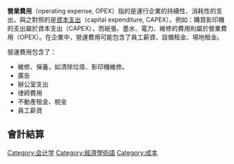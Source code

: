 '''營業費用'''（operating expense, OPEX）指的是運行企業的持續性、消耗性的支出，與之對照的是[[資本支出|資本支出]]（capital expenditure, CAPEX）。例如：購買影印機的支出屬於資本支出（CAPEX），而紙張、墨水、電力、維修的費用則屬於營業費用（OPEX）。在企業中，營運費用可能包含了員工薪資、設備租金、場地租金。

營運費用包含了：
*維修、保養，如清除垃圾、影印機維修。
*廣告
*辦公室支出
*律師費用
*不動產租金、稅金
*員工薪資

==會計結算==
{{會計結算|中文}}
{{Econ-stub}}
{{會計用語}}
[[Category:会计学|Category:会计学]]
[[Category:經濟學術語|Category:經濟學術語]]
[[Category:成本|Category:成本]]